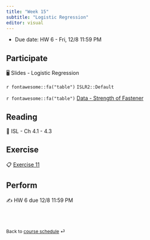 ```yaml
---
title: "Week 15"
subtitle: "Logistic Regression"
editor: visual
---
```


::: callout-important
-   Due date: HW 6 - Fri, 12/8 11:59 PM
:::

## Participate

🖥️ Slides - Logistic Regression

`r fontawesome::fa("table")`  `ISLR2::Default`

`r fontawesome::fa("table")`  [Data - Strength of Fastener](/slides/data/data-prob-13-3.csv)


## Reading

📖 ISL - Ch 4.1 - 4.3

## Exercise

📋 [Exercise 11](/exercise/ex-3-mlr.html)

## Perform

✍️ HW 6 due 12/8 11:59 PM

<br><br>

::: {style="font-size: 0.875em;"}
Back to [course schedule](/ "Course schedule") ⏎
:::
